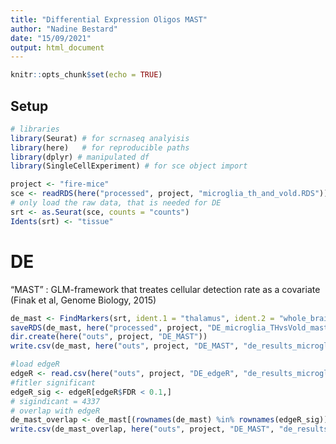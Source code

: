 ```yaml
---
title: "Differential Expression Oligos MAST"
author: "Nadine Bestard"
date: "15/09/2021"
output: html_document
---
```


```r
knitr::opts_chunk$set(echo = TRUE)
```

## Setup

```r
# libraries
library(Seurat) # for scrnaseq analyisis
library(here)   # for reproducible paths
library(dplyr) # manipulated df
library(SingleCellExperiment) # for sce object import
```
```r
project <- "fire-mice"
sce <- readRDS(here("processed", project, "microglia_th_and_vold.RDS")) 
# only load the raw data, that is needed for DE
srt <- as.Seurat(sce, counts = "counts")
Idents(srt) <- "tissue"
```

# DE 

“MAST” : GLM-framework that treates cellular detection rate as a covariate (Finak et al, Genome Biology, 2015) 

```r
de_mast <- FindMarkers(srt, ident.1 = "thalamus", ident.2 = "whole_brain", test.use = "MAST")
saveRDS(de_mast, here("processed", project, "DE_microglia_THvsVold_mast_de_results.RDS"))
dir.create(here("outs", project, "DE_MAST"))
write.csv(de_mast, here("outs", project, "DE_MAST", "de_results_microglia_THvsVold_mast.csv") )
```

```r
#load edgeR
edgeR <- read.csv(here("outs", project, "DE_edgeR", "de_results_microglia_th_vs_vold.csv"), row.names = 1)
#fitler significant
edgeR_sig <- edgeR[edgeR$FDR < 0.1,]
# sigindicant = 4337
# overlap with edgeR
de_mast_overlap <- de_mast[(rownames(de_mast) %in% rownames(edgeR_sig)),]
write.csv(de_mast_overlap, here("outs", project, "DE_MAST", "de_results_microglia_THvsVold_mast_OverlapWithEdgeR.csv"))
```

